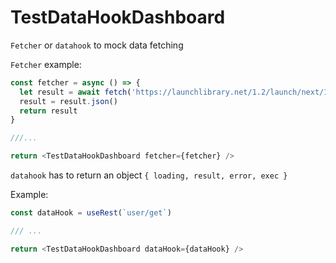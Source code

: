 
<Meta title='Data Display/TestDataHookDashboard' />

# TestDataHookDashboard

`Fetcher` or `datahook` to mock data fetching

`Fetcher` example:

```js
const fetcher = async () => {
  let result = await fetch('https://launchlibrary.net/1.2/launch/next/1')
  result = result.json()
  return result
}

///...

return <TestDataHookDashboard fetcher={fetcher} />
```

`datahook` has to return an object `{ loading, result, error, exec }`

Example:

```js
const dataHook = useRest(`user/get`)

/// ...

return <TestDataHookDashboard dataHook={dataHook} />
```

<Canvas>
  <Story name='Examples'>
    <Variants onlyBase />
  </Story>
</Canvas>
